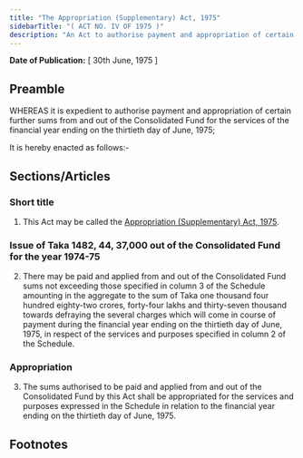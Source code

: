 ```yaml
---
title: "The Appropriation (Supplementary) Act, 1975"
sidebarTitle: "( ACT NO. IV OF 1975 )"
description: "An Act to authorise payment and appropriation of certain further sums from and out of the Consolidated Fund for the services of the financial year ending on the thirtieth day of June, 1975."
---
```


**Date of Publication:** [ 30th June, 1975 ]

## Preamble

WHEREAS it is expedient to authorise payment and appropriation of certain further sums from and out of the Consolidated Fund for the services of the financial year ending on the thirtieth day of June, 1975;

It is hereby enacted as follows:-

## Sections/Articles

### Short title

1. This Act may be called the [Appropriation (Supplementary) Act, 1975](/act-485.html "Appropriation (Supplementary) Act, 1975").

### Issue of Taka 1482, 44, 37,000 out of the Consolidated Fund for the year 1974-75

2. There may be paid and applied from and out of the Consolidated Fund sums not exceeding those specified in column 3 of the Schedule amounting in the aggregate to the sum of Taka one thousand four hundred eighty-two crores, forty-four lakhs and thirty-seven thousand towards defraying the several charges which will come in course of payment during the financial year ending on the thirtieth day of June, 1975, in respect of the services and purposes specified in column 2 of the Schedule.

### Appropriation

3. The sums authorised to be paid and applied from and out of the Consolidated Fund by this Act shall be appropriated for the services and purposes expressed in the Schedule in relation to the financial year ending on the thirtieth day of June, 1975.

## Footnotes
